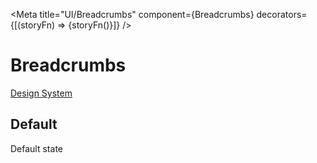 

<Meta
  title="UI/Breadcrumbs"
  component={Breadcrumbs}
  decorators={[(storyFn) => <Decorator>{storyFn()}</Decorator>]}
/>

# Breadcrumbs

[Design System](https://designsystem.amsterdam.nl/7awj1hc9f/p/35ca97-breadcrumbs)

## Default

<Preview>
  <Story name="Default">
    <Breadcrumbs>Default state</Breadcrumbs>
  </Story>
</Preview>
